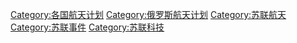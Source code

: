 [[Category:各国航天计划|Category:各国航天计划]]
[[Category:俄罗斯航天计划|Category:俄罗斯航天计划]]
[[Category:苏联航天|Category:苏联航天]]
[[Category:苏联事件|Category:苏联事件]]
[[Category:苏联科技|Category:苏联科技]]